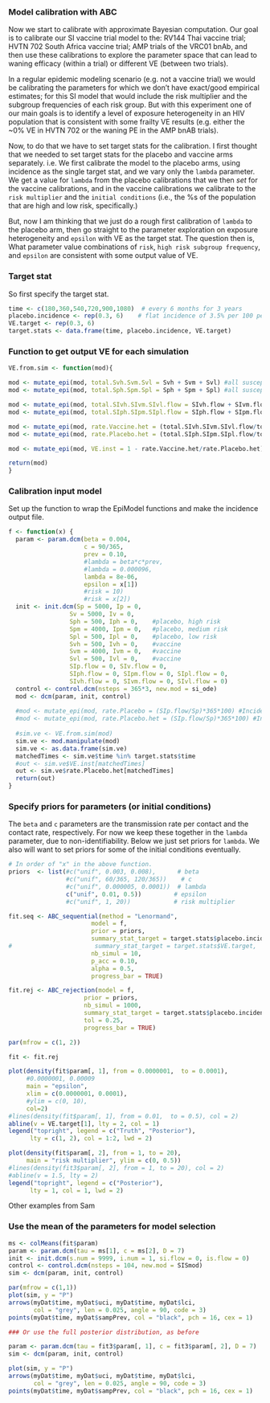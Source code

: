 ### Model calibration with ABC

Now we start to calibrate with approximate Bayesian computation. Our goal is to calibrate our SI vaccine trial model to the:  RV144 Thai vaccine trial; HVTN 702 South Africa vaccine trial; AMP trials of the VRC01 bnAb, and then use these calibrations to explore the parameter space that can lead to waning efficacy (within a trial) or different VE (between two trials).

In a regular epidemic modeling scenario (e.g. not a vaccine trial) we would be calibrating the parameters for which we don’t have exact/good empirical estimates; for this SI model that would include the risk multiplier and the subgroup frequencies of each risk group. But with this experiment one of our main goals is to identify a level of exposure heterogeneity in an HIV population that is consistent with some frailty VE results (e.g. either the ~0% VE in HVTN 702 or the waning PE in the AMP bnAB trials).  

Now, to do that we have to set target stats for the calibration. I first thought that we needed to set target stats for the placebo and vaccine arms separately. i.e. We first calibrate the model to the placebo arms, using incidence as the single target stat, and we vary only the `lambda` parameter. We get a value for `lambda` from the placebo calibrations that we then *set* for the vaccine calibrations, and in the vaccine calibrations we calibrate to the `risk multiplier` and the `initial conditions` (i.e., the %s of the population that are high and low risk, specifically.)

But, now I am thinking that we just do a rough first calibration of `lambda` to the placebo arm, then go straight to the parameter exploration on exposure heterogeneity and `epsilon` with VE as the target stat. The question then is, What parameter value combinations of `risk`, `high risk subgroup frequency`, and `epsilon` are consistent with some output value of VE.

### Target stat

So first specify the target stat.

```r

time <- c(180,360,540,720,900,1080)  # every 6 months for 3 years
placebo.incidence <- rep(0.3, 6)    # flat incidence of 3.5% per 100 person years; adjust accordingly
VE.target <- rep(0.3, 6)
target.stats <- data.frame(time, placebo.incidence, VE.target)
```

### Function to get output VE for each simulation

```r

VE.from.sim <- function(mod){

mod <- mutate_epi(mod, total.Svh.Svm.Svl = Svh + Svm + Svl) #all susceptible in heterogeneous risk vaccine pop
mod <- mutate_epi(mod, total.Sph.Spm.Spl = Sph + Spm + Spl) #all susceptible in heterogeneous risk placebo pop

mod <- mutate_epi(mod, total.SIvh.SIvm.SIvl.flow = SIvh.flow + SIvm.flow + SIvl.flow) #all infections per day in heterogeneous risk vaccine pop
mod <- mutate_epi(mod, total.SIph.SIpm.SIpl.flow = SIph.flow + SIpm.flow + SIpl.flow) #all infections in heterogeneous risk placebo pop

mod <- mutate_epi(mod, rate.Vaccine.het = (total.SIvh.SIvm.SIvl.flow/total.Svh.Svm.Svl)*365*100)
mod <- mutate_epi(mod, rate.Placebo.het = (total.SIph.SIpm.SIpl.flow/total.Sph.Spm.Spl)*365*100)

mod <- mutate_epi(mod, VE.inst = 1 - rate.Vaccine.het/rate.Placebo.het)

return(mod)
}
```

### Calibration input model

Set up the function to wrap the EpiModel functions and make the incidence output file.  

```r

f <- function(x) {
  param <- param.dcm(beta = 0.004, 
                     c = 90/365,
                     prev = 0.10,    
                     #lambda = beta*c*prev,
                     #lambda = 0.000096,
                     lambda = 8e-06,
                     epsilon = x[1]) 
                     #risk = 10)
                     #risk = x[2])
  init <- init.dcm(Sp = 5000, Ip = 0,
                 Sv = 5000, Iv = 0,
                 Sph = 500, Iph = 0,    #placebo, high risk
                 Spm = 4000, Ipm = 0,   #placebo, medium risk
                 Spl = 500, Ipl = 0,    #placebo, low risk
                 Svh = 500, Ivh = 0,    #vaccine
                 Svm = 4000, Ivm = 0,   #vaccine
                 Svl = 500, Ivl = 0,    #vaccine
                 SIp.flow = 0, SIv.flow = 0, 
                 SIph.flow = 0, SIpm.flow = 0, SIpl.flow = 0,
                 SIvh.flow = 0, SIvm.flow = 0, SIvl.flow = 0)
  control <- control.dcm(nsteps = 365*3, new.mod = si_ode)
  mod <- dcm(param, init, control)
  
  #mod <- mutate_epi(mod, rate.Placebo = (SIp.flow/Sp)*365*100) #Incidence, placebo
  #mod <- mutate_epi(mod, rate.Placebo.het = (SIp.flow/Sp)*365*100) #Incidence, placebo
  
  #sim.ve <- VE.from.sim(mod)
  sim.ve <- mod.manipulate(mod)
  sim.ve <- as.data.frame(sim.ve)
  matchedTimes <- sim.ve$time %in% target.stats$time
  #out <- sim.ve$VE.inst[matchedTimes]
  out <- sim.ve$rate.Placebo.het[matchedTimes]
  return(out)
}
```

### Specify priors for parameters (or initial conditions)

The `beta` and `c` parameters are the transmission rate per contact and the contact rate, respectively. For now we keep these together in the `lambda` parameter, due to non-identifiability. Below we just set priors for `lambda`. We also will want to set priors for some of the initial conditions eventually. 

```r
# In order of "x" in the above function.
priors  <- list(#c("unif", 0.003, 0.008),      # beta
                #c("unif", 60/365, 120/365))    # c 
                #c("unif", 0.000005, 0.0001))  # lambda
                c("unif", 0.01, 0.5))         # epsilon
                #c("unif", 1, 20))            # risk multiplier
```


```r

fit.seq <- ABC_sequential(method = "Lenormand",
                       model = f,
                       prior = priors,
                       summary_stat_target = target.stats$placebo.incidence,
#                       summary_stat_target = target.stats$VE.target,
                       nb_simul = 10,
                       p_acc = 0.10,
                       alpha = 0.5,
                       progress_bar = TRUE)

```


```r

fit.rej <- ABC_rejection(model = f,
                     prior = priors,
                     nb_simul = 1000,
                     summary_stat_target = target.stats$placebo.incidence,
                     tol = 0.25,
                     progress_bar = TRUE)

```


```r

par(mfrow = c(1, 2))

fit <- fit.rej

plot(density(fit$param[, 1], from = 0.0000001,  to = 0.0001),
     #0.0000001, 0.00009
     main = "epsilon", 
     xlim = c(0.0000001, 0.0001),
     #ylim = c(0, 10),
     col=2)
#lines(density(fit$param[, 1], from = 0.01,  to = 0.5), col = 2)
abline(v = VE.target[1], lty = 2, col = 1)
legend("topright", legend = c("Truth", "Posterior"),
      lty = c(1, 2), col = 1:2, lwd = 2)

plot(density(fit$param[, 2], from = 1, to = 20),
     main = "risk multiplier", ylim = c(0, 0.5))
#lines(density(fit3$param[, 2], from = 1, to = 20), col = 2)
#abline(v = 1.5, lty = 2)
legend("topright", legend = c("Posterior"),
      lty = 1, col = 1, lwd = 2)
```

Other examples from Sam

### Use the mean of the parameters for model selection

```r

ms <- colMeans(fit$param)
param <- param.dcm(tau = ms[1], c = ms[2], D = 7)
init <- init.dcm(s.num = 9999, i.num = 1, si.flow = 0, is.flow = 0)
control <- control.dcm(nsteps = 104, new.mod = SISmod)
sim <- dcm(param, init, control)

par(mfrow = c(1,1))
plot(sim, y = "P")
arrows(myDat$time, myDat$uci, myDat$time, myDat$lci,
       col = "grey", len = 0.025, angle = 90, code = 3)
points(myDat$time, myDat$sampPrev, col = "black", pch = 16, cex = 1)

### Or use the full posterior distribution, as before

param <- param.dcm(tau = fit3$param[, 1], c = fit3$param[, 2], D = 7)
sim <- dcm(param, init, control)

plot(sim, y = "P")
arrows(myDat$time, myDat$uci, myDat$time, myDat$lci,
       col = "grey", len = 0.025, angle = 90, code = 3)
points(myDat$time, myDat$sampPrev, col = "black", pch = 16, cex = 1)
```
